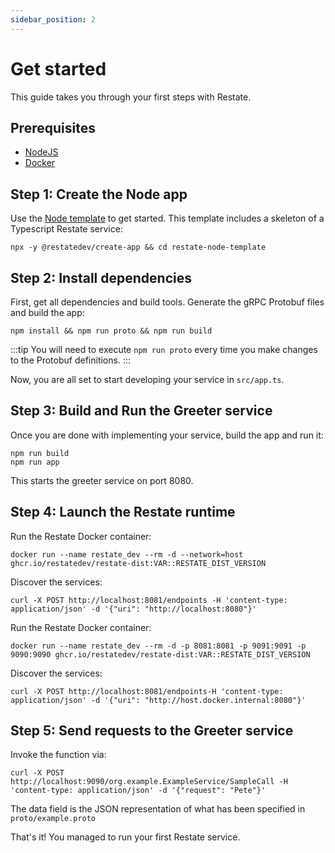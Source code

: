 ```yaml
---
sidebar_position: 2
---
```



# Get started
This guide takes you through your first steps with Restate.

## Prerequisites
- [NodeJS](https://nodejs.org/en/)
- [Docker](https://docs.docker.com/engine/install/)

## Step 1: Create the Node app
Use the [Node template](https://github.com/restatedev/node-template-generator) to get started. 
This template includes a skeleton of a Typescript Restate service:

```shell
npx -y @restatedev/create-app && cd restate-node-template
```

## Step 2: Install dependencies
First, get all dependencies and build tools. Generate the gRPC Protobuf files and build the app:

```shell
npm install && npm run proto && npm run build
```

:::tip
You will need to execute `npm run proto` every time you make changes to the Protobuf definitions.
:::

Now, you are all set to start developing your service in `src/app.ts`.

## Step 3: Build and Run the Greeter service
Once you are done with implementing your service, build the app and run it:
```shell
npm run build
npm run app
```

This starts the greeter service on port 8080.

## Step 4: Launch the Restate runtime

<Tabs groupId="operating-systems">
<TabItem value="lin" label="Linux">

Run the Restate Docker container:

```shell
docker run --name restate_dev --rm -d --network=host ghcr.io/restatedev/restate-dist:VAR::RESTATE_DIST_VERSION
```

Discover the services:
```shell
curl -X POST http://localhost:8081/endpoints -H 'content-type: application/json' -d '{"uri": "http://localhost:8080"}'
```


</TabItem>
<TabItem value="mac" label="macOS">

Run the Restate Docker container:

```shell
docker run --name restate_dev --rm -d -p 8081:8081 -p 9091:9091 -p 9090:9090 ghcr.io/restatedev/restate-dist:VAR::RESTATE_DIST_VERSION
```

Discover the services:

```shell
curl -X POST http://localhost:8081/endpoints-H 'content-type: application/json' -d '{"uri": "http://host.docker.internal:8080"}'
```

</TabItem>
</Tabs>


## Step 5: Send requests to the Greeter service

Invoke the function via:

```shell
curl -X POST http://localhost:9090/org.example.ExampleService/SampleCall -H 'content-type: application/json' -d '{"request": "Pete"}'
```

The data field is the JSON representation of what has been specified in `proto/example.proto`

That's it! You managed to run your first Restate service.

